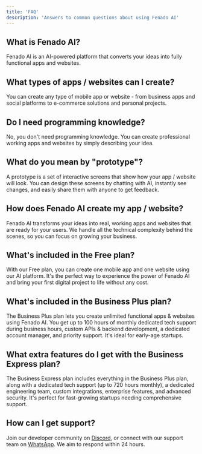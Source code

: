 ```yaml
---
title: 'FAQ'
description: 'Answers to common questions about using Fenado AI'
---
```


## What is Fenado AI?

Fenado AI is an AI-powered platform that converts your ideas into fully functional apps and websites.

## What types of apps / websites can I create?

You can create any type of mobile app or website - from business apps and social platforms to e-commerce solutions and personal projects.

## Do I need programming knowledge?

No, you don't need programming knowledge. You can create professional working apps and websites by simply describing your idea.

## What do you mean by "prototype"?

A prototype is a set of interactive screens that show how your app / website will look. You can design these screens by chatting with AI, instantly see changes, and easily share them with anyone to get feedback.

## How does Fenado AI create my app / website?

Fenado AI transforms your ideas into real, working apps and websites that are ready for your users. We handle all the technical complexity behind the scenes, so you can focus on growing your business.

## What's included in the Free plan?

With our Free plan, you can create one mobile app and one website using our AI platform. It's the perfect way to experience the power of Fenado AI and bring your first digital project to life without any cost.

## What's included in the Business Plus plan?

The Business Plus plan lets you create unlimited functional apps & websites using Fenado AI. You get up to 100 hours of monthly dedicated tech support during business hours, custom APIs & backend development, a dedicated account manager, and priority support. It's ideal for early-age startups.

## What extra features do I get with the Business Express plan?

The Business Express plan includes everything in the Business Plus plan, along with a dedicated tech support (up to 720 hours monthly), a dedicated engineering team, custom integrations, enterprise features, and advanced security. It's perfect for fast-growing startups needing comprehensive support.

## How can I get support?

Join our developer community on [Discord](https://discord.gg/EQyvdS5gGj), or connect with our support team on [WhatsApp](https://chat.whatsapp.com/EbDj7Txf9VR0GrICAFpjRk). We aim to respond within 24 hours.
